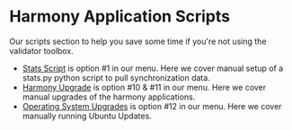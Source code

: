 # Harmony Application Scripts
Our scripts section to help you save some time if you're not using the validator toolbox.

- [Stats Script](/post/scripts/stats) is option #1 in our menu. Here we cover manual setup of a stats.py python script to pull synchronization data.
- [Harmony Upgrade](/post/scripts/upgrade) is option #10 & #11 in our menu. Here we cover manual upgrades of the harmony applications.
- [Operating System Upgrades](/post/scripts/osupgrade) is option #12 in our menu. Here we cover manually running Ubuntu Updates.
